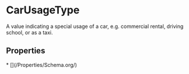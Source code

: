 # CarUsageType

A value indicating a special usage of a car, e.g. commercial rental, driving school, or as a taxi.

## Properties

<Grid>
* [](/Properties/Schema.org/)

</Grid>

